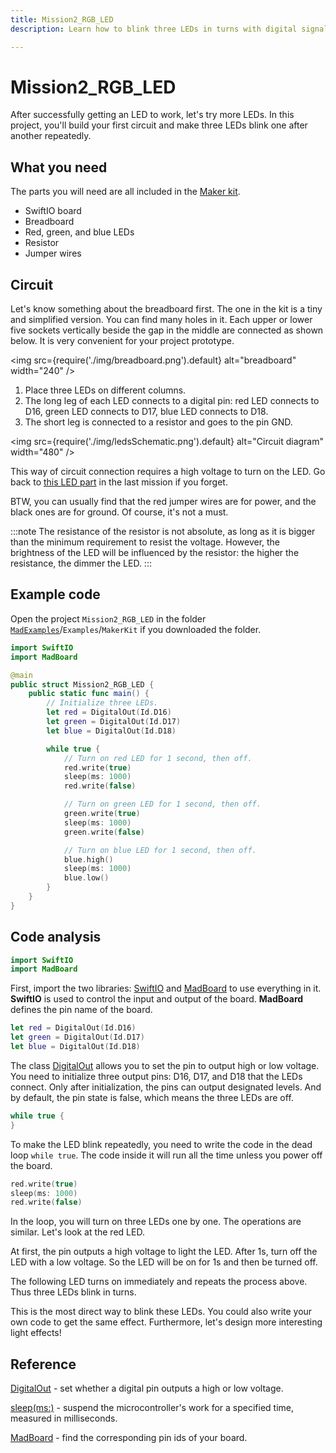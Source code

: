 ```yaml
---
title: Mission2_RGB_LED
description: Learn how to blink three LEDs in turns with digital signals and learn to program your board in Swift language.

---
```


# Mission2_RGB_LED

After successfully getting an LED to work, let's try more LEDs. In this project, you'll build your first circuit and make three LEDs blink one after another repeatedly.

## What you need

The parts you will need are all included in the [Maker kit](../../hardware/maker-kit).

- SwiftIO board
- Breadboard
- Red, green, and blue LEDs
- Resistor
- Jumper wires


## Circuit

Let's know something about the breadboard first. The one in the kit is a tiny and simplified version. You can find many holes in it. Each upper or lower five sockets vertically beside the gap in the middle are connected as shown below. It is very convenient for your project prototype.

<img
  src={require('./img/breadboard.png').default}
  alt="breadboard" width="240"
/>

1. Place three LEDs on different columns.
2. The long leg of each LED connects to a digital pin: red LED connects to D16, green LED connects to D17, blue LED connects to D18.
3. The short leg is connected to a resistor and goes to the pin GND.


<img
  src={require('./img/ledsSchematic.png').default}
  alt="Circuit diagram" width="480"
/>


This way of circuit connection requires a high voltage to turn on the LED. Go back to [this LED part](./mission1#led) in the last mission if you forget.

BTW, you can usually find that the red jumper wires are for power, and the black ones are for ground. Of course, it's not a must.


:::note
The resistance of the resistor is not absolute, as long as it is bigger than the minimum requirement to resist the voltage. However, the brightness of the LED will be influenced by the resistor: the higher the resistance, the dimmer the LED.
:::

## Example code

Open the project `Mission2_RGB_LED` in the folder [`MadExamples`](https://github.com/madmachineio/MadExamples)/`Examples`/`MakerKit` if you downloaded the folder.

```swift title="Mission2_RGB_LED.swift" showLineNumbers
import SwiftIO
import MadBoard

@main
public struct Mission2_RGB_LED {
    public static func main() {
        // Initialize three LEDs.
        let red = DigitalOut(Id.D16)
        let green = DigitalOut(Id.D17)
        let blue = DigitalOut(Id.D18)

        while true {
            // Turn on red LED for 1 second, then off.
            red.write(true)
            sleep(ms: 1000)
            red.write(false)

            // Turn on green LED for 1 second, then off.
            green.write(true)
            sleep(ms: 1000)
            green.write(false)

            // Turn on blue LED for 1 second, then off.
            blue.high()
            sleep(ms: 1000)
            blue.low()
        }
    }
}
```


<div className='row row--no-gutters'>
  <ReactPlayer
    url='https://youtu.be/WH6LidZfoNw'
    controls={true}
  />
</div>

## Code analysis

```swift
import SwiftIO
import MadBoard
```
First, import the two libraries: [SwiftIO](https://madmachineio.github.io/SwiftIO/documentation/swiftio) and [MadBoard](https://github.com/madmachineio/MadBoards/blob/main/Sources/MadBoards/SwiftIOBoard.swift) to use everything in it. **SwiftIO** is used to control the input and output of the board. **MadBoard** defines the pin name of the board.

```swift
let red = DigitalOut(Id.D16)
let green = DigitalOut(Id.D17)
let blue = DigitalOut(Id.D18)
```
The class [DigitalOut](https://madmachineio.github.io/SwiftIO/documentation/swiftio/digitalout) allows you to set the pin to output high or low voltage. You need to initialize three output pins: D16, D17, and D18 that the LEDs connect. Only after initialization, the pins can output designated levels. And by default, the pin state is false, which means the three LEDs are off.

```swift
while true {
}
```
To make the LED blink repeatedly, you need to write the code in the dead loop `while true`. The code inside it will run all the time unless you power off the board.

```swift
red.write(true)
sleep(ms: 1000)
red.write(false)
```

In the loop, you will turn on three LEDs one by one. The operations are similar. Let's look at the red LED.

At first, the pin outputs a high voltage to light the LED. After 1s, turn off the LED with a low voltage. So the LED will be on for 1s and then be turned off.

The following LED turns on immediately and repeats the process above. Thus three LEDs blink in turns.

This is the most direct way to blink these LEDs. You could also write your own code to get the same effect. Furthermore, let's design more interesting light effects!

## Reference

[DigitalOut](https://madmachineio.github.io/SwiftIO/documentation/swiftio/digitalout) - set whether a digital pin outputs a high or low voltage.


[sleep(ms:)](https://madmachineio.github.io/SwiftIO/documentation/swiftio/sleep(ms:)) - suspend the microcontroller's work for a specified time, measured in milliseconds.

[MadBoard](https://github.com/madmachineio/MadBoards) - find the corresponding pin ids of your board.

